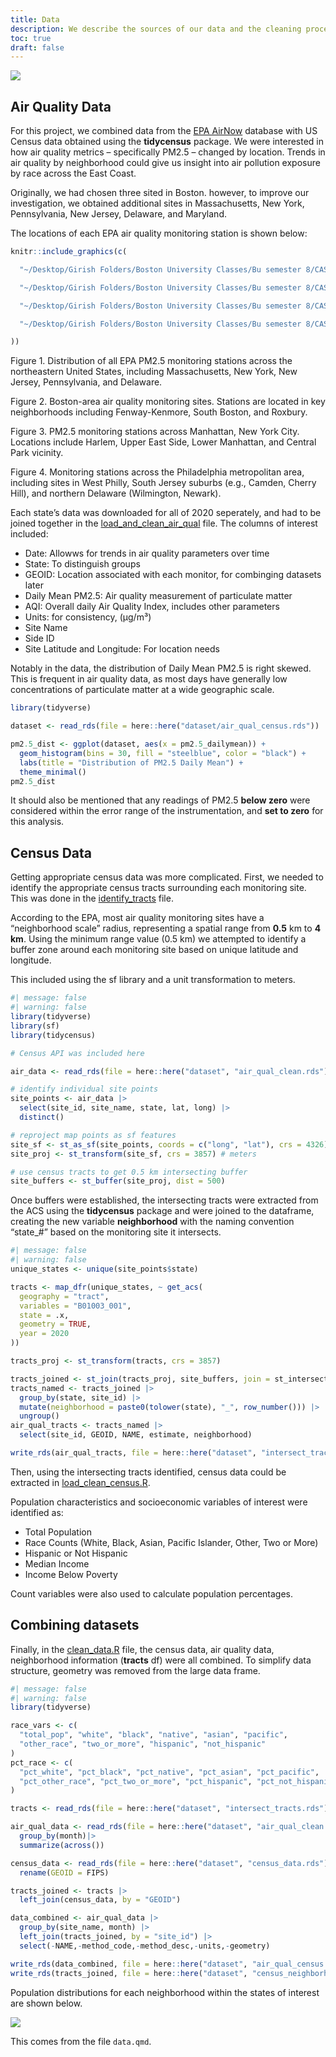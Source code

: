 ```yaml
---
title: Data
description: We describe the sources of our data and the cleaning process.
toc: true
draft: false
---
```


![](images/air_sensor.png)

## Air Quality Data

For this project, we combined data from the [EPA AirNow](https://www.epa.gov/outdoor-air-quality-data/download-daily-data) database with US Census data obtained using the **tidycensus** package. We were interested in how air quality metrics -- specifically PM2.5 -- changed by location. Trends in air quality by neighborhood could give us insight into air pollution exposure by race across the East Coast.

Originally, we had chosen three sited in Boston. however, to improve our investigation, we obtained additional sites in Massachusetts, New York, Pennsylvania, New Jersey, Delaware, and Maryland.

The locations of each EPA air quality monitoring station is shown below:
```r

knitr::include_graphics(c(

  "~/Desktop/Girish Folders/Boston University Classes/Bu semester 8/CASMA415/Project Elegant Scientists/images/msp of stations.png",

  "~/Desktop/Girish Folders/Boston University Classes/Bu semester 8/CASMA415/Project Elegant Scientists/images/bos.png",

  "~/Desktop/Girish Folders/Boston University Classes/Bu semester 8/CASMA415/Project Elegant Scientists/images/map of the stations NYc.png",

  "~/Desktop/Girish Folders/Boston University Classes/Bu semester 8/CASMA415/Project Elegant Scientists/images/phili.png"

))

```

Figure 1. Distribution of all EPA PM2.5 monitoring stations across the northeastern United States, including Massachusetts, New York, New Jersey, Pennsylvania, and Delaware.

Figure 2. Boston-area air quality monitoring sites. Stations are located in key neighborhoods including Fenway-Kenmore, South Boston, and Roxbury.

Figure 3. PM2.5 monitoring stations across Manhattan, New York City. Locations include Harlem, Upper East Side, Lower Manhattan, and Central Park vicinity.

Figure 4. Monitoring stations across the Philadelphia metropolitan area, including sites in West Philly, South Jersey suburbs (e.g., Camden, Cherry Hill), and northern Delaware (Wilmington, Newark).

Each state's data was downloaded for all of 2020 seperately, and had to be joined together in the [load_and_clean_air_qual](here::here(/scripts/load_and_clean_air_qual.R)) file. The columns of interest included:

* Date: Allowws for trends in air quality parameters over time
* State: To distinguish groups
* GEOID: Location associated with each monitor, for combinging datasets later
* Daily Mean PM2.5: Air quality measurement of particulate matter
* AQI: Overall daily Air Quality Index, includes other parameters
* Units: for consistency, (µg/m³)
* Site Name
* Side ID
* Site Latitude and Longitude: For location needs

Notably in the data, the distribution of Daily Mean PM2.5 is right skewed. This is frequent in air quality data, as most days have generally low concentrations of particulate matter at a wide geographic scale.

```r
library(tidyverse)

dataset <- read_rds(file = here::here("dataset/air_qual_census.rds"))

pm2.5_dist <- ggplot(dataset, aes(x = pm2.5_dailymean)) +
  geom_histogram(bins = 30, fill = "steelblue", color = "black") +
  labs(title = "Distribution of PM2.5 Daily Mean") +
  theme_minimal()
pm2.5_dist
```

It should also be mentioned that any readings of PM2.5 **below zero** were considered within the error range of the instrumentation, and **set to zero** for this analysis.

## Census Data

Getting appropriate census data was more complicated. First, we needed to identify the appropriate census tracts surrounding each monitoring site. This was done in the [identify_tracts](here::here(scripts/identify_tracts.R)) file.

According to the EPA, most air quality monitoring sites have a "neighborhood scale" radius, representing a spatial range from **0.5** km to **4 km**. Using the minimum range value (0.5 km) we attempted to identify a buffer zone around each monitoring site based on unique latitude and longitude.

This included using the sf library and a unit transformation to meters.

```r
#| message: false
#| warning: false
library(tidyverse)
library(sf)
library(tidycensus)

# Census API was included here

air_data <- read_rds(file = here::here("dataset", "air_qual_clean.rds"))

# identify individual site points
site_points <- air_data |>
  select(site_id, site_name, state, lat, long) |>
  distinct()

# reproject map points as sf features
site_sf <- st_as_sf(site_points, coords = c("long", "lat"), crs = 4326)
site_proj <- st_transform(site_sf, crs = 3857) # meters

# use census tracts to get 0.5 km intersecting buffer
site_buffers <- st_buffer(site_proj, dist = 500)

```

Once buffers were established, the intersecting tracts were extracted from the ACS using the **tidycensus** package and were joined to the dataframe, creating the new variable **neighborhood** with the naming convention "state_#" based on the monitoring site it intersects.

```r
#| message: false
#| warning: false
unique_states <- unique(site_points$state)

tracts <- map_dfr(unique_states, ~ get_acs(
  geography = "tract",
  variables = "B01003_001",  
  state = .x,
  geometry = TRUE,
  year = 2020
))

tracts_proj <- st_transform(tracts, crs = 3857)

tracts_joined <- st_join(tracts_proj, site_buffers, join = st_intersects, left = FALSE)
tracts_named <- tracts_joined |>
  group_by(state, site_id) |>
  mutate(neighborhood = paste0(tolower(state), "_", row_number())) |>
  ungroup()
air_qual_tracts <- tracts_named |>
  select(site_id, GEOID, NAME, estimate, neighborhood)

write_rds(air_qual_tracts, file = here::here("dataset", "intersect_tracts.rds"))

```

Then, using the intersecting tracts identified, census data could be extracted in [load_clean_census.R](here::here(/load_clean_census.R)).

Population characteristics and socioeconomic variables of interest were identified as:

* Total Population
* Race Counts (White, Black, Asian, Pacific Islander, Other, Two or More)
* Hispanic or Not Hispanic
* Median Income
* Income Below Poverty

Count variables were also used to calculate population percentages.

## Combining datasets

Finally, in the [clean_data.R](here:here(/scripts/clean_data.R)) file, the census data, air quality data, neighborhood information (**tracts** df) were all combined. To simplify data structure, geometry was removed from the large data frame.

```r
#| message: false
#| warning: false
library(tidyverse)

race_vars <- c(
  "total_pop", "white", "black", "native", "asian", "pacific",
  "other_race", "two_or_more", "hispanic", "not_hispanic"
)
pct_race <- c(
  "pct_white", "pct_black", "pct_native", "pct_asian", "pct_pacific",
  "pct_other_race", "pct_two_or_more", "pct_hispanic", "pct_not_hispanic"
)

tracts <- read_rds(file = here::here("dataset", "intersect_tracts.rds"))

air_qual_data <- read_rds(file = here::here("dataset", "air_qual_clean.rds")) |>
  group_by(month)|>
  summarize(across())

census_data <- read_rds(file = here::here("dataset", "census_data.rds")) |> 
  rename(GEOID = FIPS)

tracts_joined <- tracts |> 
  left_join(census_data, by = "GEOID")

data_combined <- air_qual_data |>
  group_by(site_name, month) |>
  left_join(tracts_joined, by = "site_id") |>
  select(-NAME,-method_code,-method_desc,-units,-geometry)

write_rds(data_combined, file = here::here("dataset", "air_qual_census.rds"))
write_rds(tracts_joined, file = here::here("dataset", "census_neighborhood.rds"))

```

Population distributions for each neighborhood within the states of interest are shown below.

![](images/site_demographics.png)

This comes from the file `data.qmd`.

